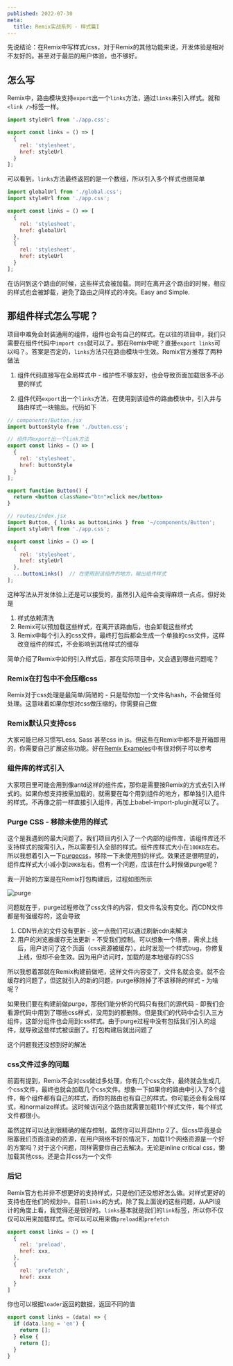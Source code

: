 ```yaml
---
published: 2022-07-30
meta:
  title: Remix实战系列 - 样式篇I
---
```


先说结论：在Remix中写样式/css，对于Remix的其他功能来说，开发体验是相对不友好的。甚至对于最后的用户体验，也不够好。

## 怎么写

Remix中，路由模块支持`export`出一个`links`方法，通过`links`来引入样式。就和`<link />`标签一样。

```jsx
import styleUrl from './app.css';

export const links = () => [
  {
    rel: 'stylesheet',
    href: styleUrl
  }
];
```

可以看到，`links`方法最终返回的是一个数组，所以引入多个样式也很简单

```jsx
import globalUrl from './global.css';
import styleUrl from './app.css';

export const links = () => [
  {
    rel: 'stylesheet',
    href: globalUrl
  },
  {
    rel: 'stylesheet',
    href: styleUrl
  }
];
```

在访问到这个路由的时候，这些样式会被加载。同时在离开这个路由的时候，相应的样式也会被卸载，避免了路由之间样式的冲突。Easy and Simple.

## 那组件样式怎么写呢？

项目中难免会封装通用的组件，组件也会有自己的样式。在以往的项目中，我们只需要在组件代码中`import css`就可以了。那在Remix中呢？直接`export links`可以吗？。答案是否定的，`links`方法只在路由模块中生效。Remix官方推荐了两种做法

1. 组件代码直接写在全局样式中 - 维护性不够友好，也会导致页面加载很多不必要的样式
  
2. 组件代码`export`出一个`links`方法，在使用到该组件的路由模块中，引入并与路由样式一块输出。代码如下

```jsx
// components/Button.jsx
import buttonStyle from './button.css';

// 组件内export出一个link方法
export const links = () => [
  {
    rel: 'stylesheet',
    href: buttonStyle
  }
];

export function Button() {
  return <button className="btn">click me</button>
}

// routes/index.jsx
import Button, { links as buttonLinks } from '~/components/Button';
import styleUrl from './app.css';

export const links = () => [
  {
    rel: 'stylesheet',
    href: styleUrl
  },
  ...buttonLinks()  // 在使用到该组件的地方，输出组件样式
];
```

这种写法从开发体验上还是可以接受的，虽然引入组件会变得麻烦一点点。但好处是

1. 样式依赖清洗
2. Remix可以预加载这些样式，在离开该路由后，也会卸载这些样式
3. Remix中每个引入的css文件，最终打包后都会生成一个单独的css文件，这样改变组件的样式，不会影响到其他样式的缓存

简单介绍了Remix中如何引入样式后，那在实际项目中，又会遇到哪些问题呢？

### Remix在打包中不会压缩css

Remix对于css处理是最简单/简陋的 - 只是帮你加一个文件名hash，不会做任何处理。这意味着如果你想对css做压缩的，你需要自己做

### Remix默认只支持css

大家可能已经习惯写Less, Sass 甚至css in js。但这些在Remix中都不是开箱即用的，你需要自己扩展这些功能。好在[Remix Examples](https://github.com/remix-run/remix/tree/main/examples)中有很对例子可以参考

### 组件库的样式引入

大家项目里可能会用到像antd这样的组件库，那你是需要按Remix的方式去引入样式的。如果你想支持按需加载的，就需要在每个用到组件的地方，都单独引入组件的样式。不再像之前一样直接引入组件，再加上babel-import-plugin就可以了。

### Purge CSS - 移除未使用的样式

这个是我遇到的最大问题了。我们项目内引入了一个内部的组件库，该组件库还不支持样式的按需引入，所以需要引入全部的样式。组件库样式大小在`100KB`左右。所以我想着引入一下[purgecss](https://purgecss.com/)，移除一下未使用到的样式。效果还是很明显的，组件库样式大小减小到`20KB`左右。但有一个问题，应该在什么时候做purge呢？

我一开始的方案是在Remix打包构建后，过程如图所示

![purge](https://user-images.githubusercontent.com/4456380/181907758-86fdbfcf-c82f-467a-8de8-c6b680fb778d.png)


问题就在于，purge过程修改了css文件的内容，但文件名没有变化。而CDN文件都是有强缓存的，这会导致
1. CDN节点的文件没有更新 - 这一点我们可以通过刷新cdn来解决
2. 用户的浏览器缓存无法更新 - 不受我们控制。可以想象一个场景，需求上线后，用户访问了这个页面（css资源被缓存）。此时发现一个样式bug，你修复上线，但却不会生效。因为用户访问时，加载的是本地缓存的CSS


所以我想着那就在Remix构建前做吧，这样文件内容变了，文件名就会变。就不会缓存的问题了，但这就引入的新的问题，purge移除掉了不该移除的样式 - 为啥呢？

如果我们要在构建前做purge，那我们能分析的代码只有我们的源代码 - 即我们会看源代码中用到了哪些css样式，没用到的都删除。但是我们的代码中会引入三方组件，这部分组件也会用到css样式。由于purge过程中没有包括我们引入的组件，就导致这些样式被误删了。打包构建后就出问题了


这个问题我还没想到好的解法


### css文件过多的问题

前面有提到，Remix不会对css做过多处理，你有几个css文件，最终就会生成几个css文件，最终也就会加载几个css文件。想象一下如果你的路由中引入了8个组件，每个组件都有自己的样式，而你的路由也有自己的样式。你可能还会有全局样式，和normalize样式。这时候访问这个路由就需要加载11个样式文件，每个样式文件都很小。

虽然这样可以达到很精确的缓存控制，虽然你可以开启http 2了。但css毕竟是会阻塞我们页面渲染的资源，在用户网络不好的情况下，加载11个网络资源是一个好的方案吗？对于这个问题，同样需要你自己去解决。无论是inline critical css，懒加载其他css。还是合并css为一个文件

### 后记

Remix官方也并非不想更好的支持样式，只是他们还没想好怎么做。对样式更好的支持也在他们的规划中。目前`links`的方式，除了我上面说的这些问题，从API设计的角度上看，我觉得还是很好的。`links`基本就是我们的`link`标签，所以你不仅仅可以用来加载样式。你可以可以用来做`preload`和`prefetch`

```js
export const links = () => [
  {
    rel: 'preload',
    href: xxx,
  },
  {
    rel: 'prefetch',
    href: xxxx
  }
]
```

你也可以根据`loader`返回的数据，返回不同的值

```js
export const links = (data) => {
  if (data.lang = 'en') {
    return []; 
  } else {
    return []; 
  }
}
```
